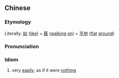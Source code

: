 ==Chinese==
{{zh-forms|type=112}}

===Etymology===
Literally: [[如]] ([[like]]) + [[履]] ([[walking]] [[on]]) + [[平地]] ([[flat]] [[ground]])

===Pronunciation===
{{zh-pron
|m=rú lǚ píngdì
|cat=id
}}

===Idiom===
{{zh-idiom}}

# very [[easily]]; as if it were [[nothing]]